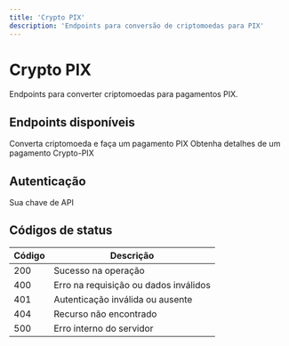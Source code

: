 ```yaml
---
title: 'Crypto PIX'
description: 'Endpoints para conversão de criptomoedas para PIX'
---
```


# Crypto PIX

Endpoints para converter criptomoedas para pagamentos PIX.

## Endpoints disponíveis

<CardGroup cols={2}>
  <Card
    title="Processar Pagamento PIX"
    icon="money-bill-transfer"
    href="/api-reference/endpoint/crypto-pix/pay"
  >
    Converta criptomoeda e faça um pagamento PIX
  </Card>
  <Card
    title="Consultar Ordem Crypto-PIX"
    icon="magnifying-glass"
    href="/api-reference/endpoint/crypto-pix/get-order"
  >
    Obtenha detalhes de um pagamento Crypto-PIX
  </Card>
</CardGroup>

## Autenticação

<ParamField header="X-App-ID" type="string" required>
  Sua chave de API
</ParamField>

## Códigos de status

| Código | Descrição |
|--------|-----------|
| 200 | Sucesso na operação |
| 400 | Erro na requisição ou dados inválidos |
| 401 | Autenticação inválida ou ausente |
| 404 | Recurso não encontrado |
| 500 | Erro interno do servidor | 